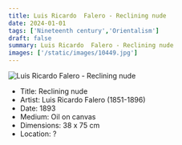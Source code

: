 ```yaml
---
title: Luis Ricardo  Falero - Reclining nude
date: 2024-01-01
tags: ['Nineteenth century','Orientalism']
draft: false
summary: Luis Ricardo  Falero - Reclining nude
images: ['/static/images/10449.jpg']
---
```


![Luis Ricardo  Falero - Reclining nude](/static/images/10449.jpg)

* Title: Reclining nude
* Artist: Luis Ricardo  Falero (1851-1896)
* Date: 1893
* Medium: Oil on canvas
* Dimensions: 38 x 75 cm
* Location: ?


